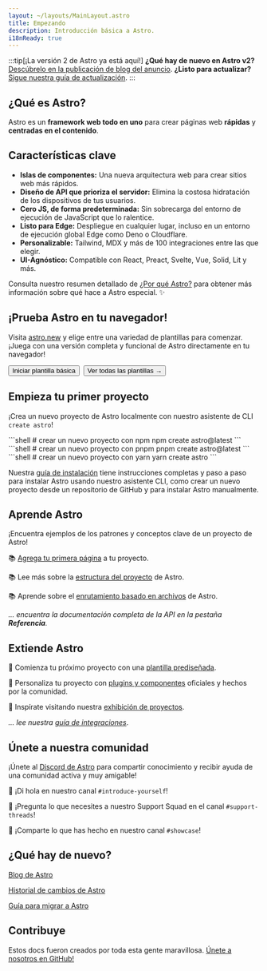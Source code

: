 ```yaml
---
layout: ~/layouts/MainLayout.astro
title: Empezando
description: Introducción básica a Astro.
i18nReady: true
---
```


:::tip[¡La versión 2 de Astro ya está aquí!]
**¿Qué hay de nuevo en Astro v2?** [Descúbrelo en la publicación de blog del anuncio](https://astro.build/blog/astro-2/).
**¿Listo para actualizar?** [Sigue nuestra guía de actualización](/es/guides/upgrade-to/v2/).
:::

<h2>¿Qué es Astro?</h2>

Astro es un **framework web todo en uno** para crear páginas web **rápidas** y **centradas en el contenido**.

## Características clave

- **Islas de componentes:** Una nueva arquitectura web para crear sitios web más rápidos.
- **Diseño de API que prioriza el servidor:** Elimina la costosa hidratación de los dispositivos de tus usuarios.
- **Cero JS, de forma predeterminada:** Sin sobrecarga del entorno de ejecución de JavaScript que lo ralentice.
- **Listo para Edge:** Despliegue en cualquier lugar, incluso en un entorno de ejecución global Edge como Deno o Cloudflare.
- **Personalizable:** Tailwind, MDX y más de 100 integraciones entre las que elegir.
- **UI-Agnóstico:** Compatible con React, Preact, Svelte, Vue, Solid, Lit y más.

Consulta nuestro resumen detallado de [¿Por qué Astro?](/es/concepts/why-astro/) para obtener más información sobre qué hace a Astro especial. ✨

## ¡Prueba Astro en tu navegador!

Visita [astro.new](https://astro.new/) y elige entre una variedad de plantillas para comenzar. ¡Juega con una versión completa y funcional de Astro directamente en tu navegador!

<div style="display: flex; flex-wrap: wrap; gap: 0.5rem;">
  <Button href="https://astro.new/basics?on=stackblitz">Iniciar plantilla básica</Button>
  <Button variant="outline" href="https://astro.new/">Ver todas las plantillas →</Button>
</div>

## Empieza tu primer proyecto

¡Crea un nuevo proyecto de Astro localmente con nuestro asistente de CLI `create astro`!

<PackageManagerTabs>
  <Fragment slot="npm">
  ```shell
  # crear un nuevo proyecto con npm
  npm create astro@latest
  ```
  </Fragment>
  <Fragment slot="pnpm">
  ```shell
  # crear un nuevo proyecto con pnpm
  pnpm create astro@latest
  ```
  </Fragment>
  <Fragment slot="yarn">
  ```shell
  # crear un nuevo proyecto con yarn
  yarn create astro
  ```
  </Fragment>
</PackageManagerTabs>

Nuestra [guía de instalación](/es/install/auto/) tiene instrucciones completas y paso a paso para instalar Astro usando nuestro asistente CLI, como crear un nuevo proyecto desde un repositorio de GitHub y para instalar Astro manualmente.


## Aprende Astro

¡Encuentra ejemplos de los patrones y conceptos clave de un proyecto de Astro!

📚 [Agrega tu primera página](/es/core-concepts/astro-pages/) a tu proyecto.

📚 Lee más sobre la [estructura del proyecto](/es/core-concepts/project-structure/) de Astro.

📚 Aprende sobre el [enrutamiento basado en archivos](/es/core-concepts/routing/) de Astro.

*... encuentra la documentación completa de la API en la pestaña **Referencia**.*

## Extiende Astro

🧰 Comienza tu próximo proyecto con una [plantilla prediseñada](https://astro.build/themes).

🧰 Personaliza tu proyecto con [plugins y componentes](https://astro.build/integrations/) oficiales y hechos por la comunidad.

🧰 Inspírate visitando nuestra [exhibición de proyectos](https://astro.build/showcase).

*... lee nuestra [guía de integraciones](/es/guides/integrations-guide/)*.


## Únete a nuestra comunidad

¡Únete al [Discord de Astro](https://astro.build/chat) para compartir conocimiento y recibir ayuda de una comunidad activa y muy amigable!

💬 ¡Di hola en nuestro canal `#introduce-yourself`!

💬 ¡Pregunta lo que necesites a nuestro Support Squad en el canal `#support-threads`!

💬 ¡Comparte lo que has hecho en nuestro canal `#showcase`!


## ¿Qué hay de nuevo?

[Blog de Astro](https://astro.build/blog/)

[Historial de cambios de Astro](https://github.com/withastro/astro/blob/main/packages/astro/CHANGELOG.md)

[Guía para migrar a Astro](/es/migrate/)


## Contribuye

Estos docs fueron creados por toda esta gente maravillosa. [Únete a nosotros en GitHub!](https://github.com/withastro/docs)

<ContributorList githubRepo="withastro/docs" />
